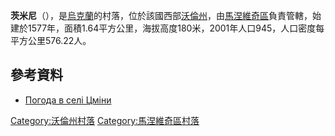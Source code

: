 {{coord|51|17|45|N|25|50|34|E|scale:30000|display=title}}

'''茨米尼'''（{{lang-uk|Цміни}}），是[[烏克蘭|烏克蘭]]的村落，位於該國西部[[沃倫州|沃倫州]]，由[[馬涅維奇區|馬涅維奇區]]負責管轄，始建於1577年，面積1.64平方公里，海拔高度180米，2001年人口945，人口密度每平方公里576.22人。

==參考資料==
* [http://weather.in.ua/ua/volynskaja/27732 Погода в селі Цміни] {{Wayback|url=http://weather.in.ua/ua/volynskaja/27732 |date=20160305082902 }}

[[Category:沃倫州村落|Category:沃倫州村落]]
[[Category:馬涅維奇區村落|Category:馬涅維奇區村落]]


{{Volyn-geo-stub}}